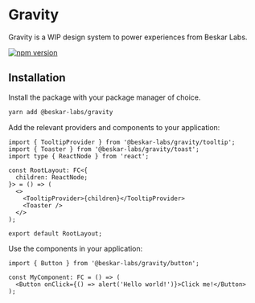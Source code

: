 
<Meta title="Example/Introduction" />

# Gravity

Gravity is a WIP design system to power experiences from Beskar Labs.

[![npm version](https://badge.fury.io/js/@beskar-labs%2Fgravity.svg)](https://badge.fury.io/js/@beskar-labs%2Fgravity)

## Installation

Install the package with your package manager of choice.

```sh
yarn add @beskar-labs/gravity
```

Add the relevant providers and components to your application:

```tsx
import { TooltipProvider } from '@beskar-labs/gravity/tooltip';
import { Toaster } from '@beskar-labs/gravity/toast';
import type { ReactNode } from 'react';

const RootLayout: FC<{
  children: ReactNode;
}> = () => (
  <>
    <TooltipProvider>{children}</TooltipProvider>
    <Toaster />
  </>
);

export default RootLayout;
```

Use the components in your application:

```tsx
import { Button } from '@beskar-labs/gravity/button';

const MyComponent: FC = () => (
  <Button onClick={() => alert('Hello world!')}>Click me!</Button>
);
```
